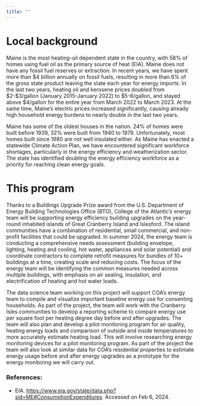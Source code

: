 ```yaml
---
title: ""
---
```


#                             Local background

Maine is the most heating-oil dependent state in the country, with 58% of homes using fuel oil as the primary source of heat (EIA). Maine does not have any fossil fuel reserves or extraction. In recent years, we have spent more than \$4 billion annually on fossil fuels, resulting in more than 6% of the gross state product leaving the state each year for energy imports. In the last two years, heating oil and kerosene prices doubled from \$2-\$3/gallon (January 2015-January 2022) to \$5-6/gallon, and stayed above \$4/gallon for the entire year from March 2022 to March 2023. At the same time, Maine’s electric prices increased significantly, causing already high household energy burdens to nearly double in the last two years.

Maine has some of the oldest houses in the nation. 24% of homes were built before 1939, 32% were built from 1940 to 1979. Unfortunately, most homes built since 1980 are not well insulated either. As Maine has enacted a statewide Climate Action Plan, we have encountered significant workforce shortages, particularly in the energy efficiency and weatherization sector. The state has identified doubling the energy efficiency workforce as a priority for reaching clean energy goals.

#                                 This program

Thanks to a Buildings Upgrade Prize award from the U.S. Department of Energy Building Technologies Office (BTO), College of the Atlantic’s energy team will be supporting energy efficiency building upgrades on the year-round inhabited islands of Great Cranberry Island and Islesford. The island communities have a combination of residential, small commercial, and non-profit facilities that could be upgraded. In summer 2024, the energy team is conducting a comprehensive needs assessment (building envelope, lighting, heating and cooling, hot water, appliances and solar potential) and coordinate contractors to complete retrofit measures for bundles of 10+ buildings at a time, creating scale and reducing costs. The focus of the energy team will be identifying the common measures needed across multiple buildings, with emphasis on air sealing, insulation, and electrification of heating and hot water loads.

The data science team working on this project will support COA’s energy team to compile and visualize important baseline energy use for consenting households. As part of the project, the team will work with the Cranberry Isles communities to develop a reporting scheme to compare energy use per square foot per heating degree day before and after upgrades. The team will also plan and develop a pilot monitoring program for air quality, heating energy loads and comparison of outside and inside temperatures to more accurately estimate heating load. This will involve researching energy monitoring devices for a pilot monitoring program. As part of the project the team will also look at similar data for COA’s residential properties to estimate energy usage before and after energy upgrades as a prototype for the energy monitoring we will carry out.

### **References:**

-   EIA. <https://www.eia.gov/state/data.php?sid=ME#ConsumptionExpenditures>. Accessed on Feb 6, 2024.
